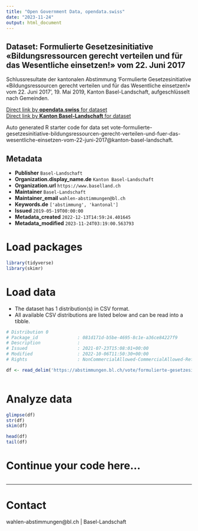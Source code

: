 ```yaml
---
title: "Open Government Data, opendata.swiss"
date: "2023-11-24"
output: html_document
---
```


## Dataset: Formulierte Gesetzesinitiative «Bildungsressourcen gerecht verteilen und für das Wesentliche einsetzen!» vom 22. Juni 2017

Schlussresultate der kantonalen Abstimmung 'Formulierte Gesetzesinitiative «Bildungsressourcen gerecht verteilen und für das Wesentliche einsetzen!» vom 22. Juni 2017', 19. Mai 2019, Kanton Basel-Landschaft, aufgeschlüsselt nach Gemeinden.

[Direct link by **opendata.swiss** for dataset](https://opendata.swiss/de/dataset/formulierte-gesetzesinitiative-bildungsressourcen-gerecht-verteilen-und-fur-das-wesentlich-2017)<br>
[Direct link by **Kanton Basel-Landschaft** for dataset](https://abstimmungen.bl.ch/vote/formulierte-gesetzesinitiative-bildungsressourcen-gerecht-verteilen-und-fuer-das-wesentliche-einsetzen-vom-22-juni-2017/data)

Auto generated R starter code for data set vote-formulierte-gesetzesinitiative-bildungsressourcen-gerecht-verteilen-und-fuer-das-wesentliche-einsetzen-vom-22-juni-2017@kanton-basel-landschaft.

## Metadata

- **Publisher** `Basel-Landschaft`
- **Organization.display_name.de** `Kanton Basel-Landschaft`
- **Organization.url** `https://www.baselland.ch`
- **Maintainer** `Basel-Landschaft`
- **Maintainer_email** `wahlen-abstimmungen@bl.ch`
- **Keywords.de** `['abstimmung', 'kantonal']`
- **Issued** `2019-05-19T00:00:00`
- **Metadata_created** `2022-12-13T14:59:24.401645`
- **Metadata_modified** `2023-11-24T03:19:00.563793`


# Load packages

```r

library(tidyverse)
library(skimr)

```

# Load data

-   The dataset has 1 distribution(s) in CSV format.
-   All available CSV distributions are listed below and can be read into a tibble.

```r

# Distribution 0
# Package_id               : 081d171d-b5be-4695-8c1e-a36ce84227f9
# Description              : 
# Issued                   : 2021-07-23T15:08:01+00:00
# Modified                 : 2022-10-06T11:50:30+00:00
# Rights                   : NonCommercialAllowed-CommercialAllowed-ReferenceRequired

df <- read_delim('https://abstimmungen.bl.ch/vote/formulierte-gesetzesinitiative-bildungsressourcen-gerecht-verteilen-und-fuer-das-wesentliche-einsetzen-vom-22-juni-2017/data-csv')



```

# Analyze data

```r

glimpse(df)
str(df)
skim(df)

head(df)
tail(df)

```

# Continue your code here...

```r

```

------------------------------------------------------------------------

# Contact

wahlen-abstimmungen@bl.ch | Basel-Landschaft
